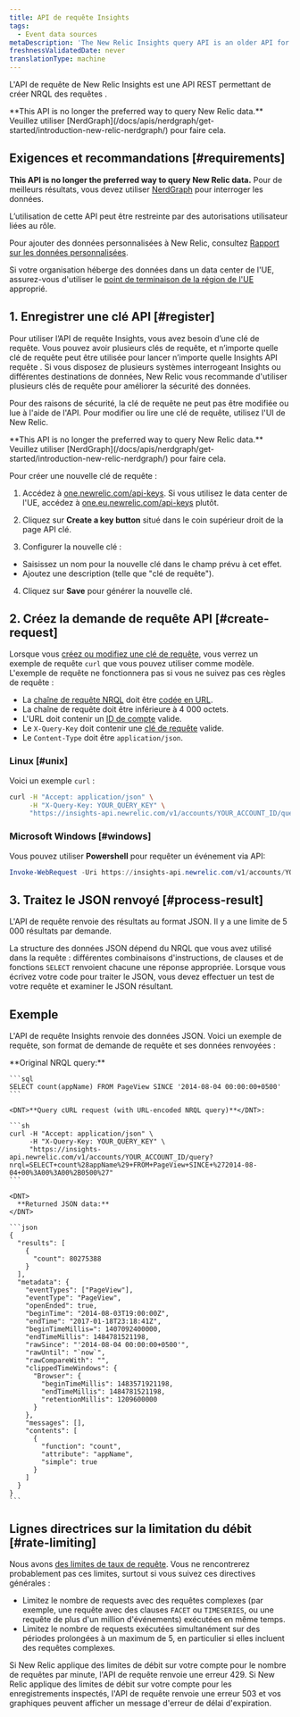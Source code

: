 ```yaml
---
title: API de requête Insights
tags:
  - Event data sources
metaDescription: 'The New Relic Insights query API is an older API for querying data: now we recommend NerdGraph for querying'
freshnessValidatedDate: never
translationType: machine
---
```


L&apos;API de requête de New Relic Insights est une API REST permettant de créer NRQL des requêtes .

<Callout variant="tip">
  <DNT>**This API is no longer the preferred way to query New Relic data.**</DNT> Veuillez utiliser [NerdGraph](/docs/apis/nerdgraph/get-started/introduction-new-relic-nerdgraph/) pour faire cela.
</Callout>

## Exigences et recommandations [#requirements]

<DNT>**This API is no longer the preferred way to query New Relic data.**</DNT> Pour de meilleurs résultats, vous devez utiliser [NerdGraph](/docs/apis/nerdgraph/get-started/introduction-new-relic-nerdgraph) pour interroger les données.

L’utilisation de cette API peut être restreinte par des autorisations utilisateur liées au rôle.

Pour ajouter des données personnalisées à New Relic, consultez [Rapport sur les données personnalisées](/docs/data-apis/custom-data/get-custom-data-from-any-source).

Si votre organisation héberge des données dans un data center de l&apos;UE, assurez-vous d&apos;utiliser le [point de terminaison de la région de l&apos;UE](/docs/using-new-relic/welcome-new-relic/getting-started/introduction-eu-region-data-center#endpoints) approprié.

## 1. Enregistrer une clé API [#register]

Pour utiliser l’API de requête Insights, vous avez besoin d’une clé de requête. Vous pouvez avoir plusieurs clés de requête, et n’importe quelle clé de requête peut être utilisée pour lancer n’importe quelle Insights API requête . Si vous disposez de plusieurs systèmes interrogeant Insights ou différentes destinations de données, New Relic vous recommande d&apos;utiliser plusieurs clés de requête pour améliorer la sécurité des données.

Pour des raisons de sécurité, la clé de requête ne peut pas être modifiée ou lue à l&apos;aide de l&apos;API. Pour modifier ou lire une clé de requête, utilisez l&apos;UI de New Relic.

<Callout variant="tip">
  <DNT>**This API is no longer the preferred way to query New Relic data.**</DNT> Veuillez utiliser [NerdGraph](/docs/apis/nerdgraph/get-started/introduction-new-relic-nerdgraph/) pour faire cela.
</Callout>

Pour créer une nouvelle clé de requête :

1. Accédez à [one.newrelic.com/api-keys](https://one.newrelic.com/api-keys). Si vous utilisez le data center de l&apos;UE, accédez à [one.eu.newrelic.com/api-keys](https://one.eu.newrelic.com/api-keys) plutôt.

2. Cliquez sur <DNT>**Create a key button**</DNT> situé dans le coin supérieur droit de la page API clé.

3. Configurer la nouvelle clé :

* Saisissez un nom pour la nouvelle clé dans le champ prévu à cet effet.
* Ajoutez une description (telle que &quot;clé de requête&quot;).

4. Cliquez sur <DNT>**Save**</DNT> pour générer la nouvelle clé.

## 2. Créez la demande de requête API [#create-request]

Lorsque vous [créez ou modifiez une clé de requête](#register), vous verrez un exemple de requête `curl` que vous pouvez utiliser comme modèle. L&apos;exemple de requête ne fonctionnera pas si vous ne suivez pas ces règles de requête :

* La [chaîne de requête NRQL](/docs/insights/nrql-new-relic-query-language/using-nrql/introduction-nrql) doit être [codée en URL](http://www.w3schools.com/tags/ref_urlencode.asp).
* La chaîne de requête doit être inférieure à 4 000 octets.
* L&apos;URL doit contenir un [ID de compte](/docs/accounts-partnerships/accounts/account-setup/account-id) valide.
* Le `X-Query-Key` doit contenir une [clé de requête](#register) valide.
* Le `Content-Type` doit être `application/json`.

### Linux [#unix]

Voici un exemple `curl` :

```sh
curl -H "Accept: application/json" \
     -H "X-Query-Key: YOUR_QUERY_KEY" \
     "https://insights-api.newrelic.com/v1/accounts/YOUR_ACCOUNT_ID/query?nrql=YOUR_URL_ENCODED_QUERY"
```

### Microsoft Windows [#windows]

Vous pouvez utiliser <DNT>**Powershell**</DNT> pour requêter un événement via API:

```powershell
Invoke-WebRequest -Uri https://insights-api.newrelic.com/v1/accounts/YOUR_ACCOUNT_ID/query?nrql=YOUR_URL_ENCODED_QUERY -Headers @{"X-Query-Key"="YOUR_QUERY_KEY"} -ContentType "application/json" -Method GET
```

## 3. Traitez le JSON renvoyé [#process-result]

L&apos;API de requête renvoie des résultats au format JSON. Il y a une limite de 5 000 résultats par demande.

La structure des données JSON dépend du NRQL que vous avez utilisé dans la requête : différentes combinaisons d&apos;instructions, de clauses et de fonctions `SELECT` renvoient chacune une réponse appropriée. Lorsque vous écrivez votre code pour traiter le JSON, vous devez effectuer un test de votre requête et examiner le JSON résultant.

## Exemple

L&apos;API de requête Insights renvoie des données JSON. Voici un exemple de requête, son format de demande de requête et ses données renvoyées :

<CollapserGroup>
  <Collapser title="requête, requête API de requête, données renvoyées">
    <DNT>
      **Original NRQL query:**
    </DNT>

    ```sql
    SELECT count(appName) FROM PageView SINCE '2014-08-04 00:00:00+0500'
    ```

    <DNT>**Query cURL request (with URL-encoded NRQL query)**</DNT>:

    ```sh
    curl -H "Accept: application/json" \
         -H "X-Query-Key: YOUR_QUERY_KEY" \
         "https://insights-api.newrelic.com/v1/accounts/YOUR_ACCOUNT_ID/query?nrql=SELECT+count%28appName%29+FROM+PageView+SINCE+%272014-08-04+00%3A00%3A00%2B0500%27"
    ```

    <DNT>
      **Returned JSON data:**
    </DNT>

    ```json
    {
      "results": [
        {
          "count": 80275388
        }
      ],
      "metadata": {
        "eventTypes": ["PageView"],
        "eventType": "PageView",
        "openEnded": true,
        "beginTime": "2014-08-03T19:00:00Z",
        "endTime": "2017-01-18T23:18:41Z",
        "beginTimeMillis=": 1407092400000,
        "endTimeMillis": 1484781521198,
        "rawSince": "'2014-08-04 00:00:00+0500'",
        "rawUntil": "`now`",
        "rawCompareWith": "",
        "clippedTimeWindows": {
          "Browser": {
            "beginTimeMillis": 1483571921198,
            "endTimeMillis": 1484781521198,
            "retentionMillis": 1209600000
          }
        },
        "messages": [],
        "contents": [
          {
            "function": "count",
            "attribute": "appName",
            "simple": true
          }
        ]
      }
    }
    ```
  </Collapser>
</CollapserGroup>

## Lignes directrices sur la limitation du débit [#rate-limiting]

Nous avons [des limites de taux de requête](/docs/query-your-data/nrql-new-relic-query-language/get-started/rate-limits-nrql-queries/). Vous ne rencontrerez probablement pas ces limites, surtout si vous suivez ces directives générales :

* Limitez le nombre de requests avec des requêtes complexes (par exemple, une requête avec des clauses `FACET` ou `TIMESERIES`, ou une requête de plus d&apos;un million d&apos;événements) exécutées en même temps.
* Limitez le nombre de requests exécutées simultanément sur des périodes prolongées à un maximum de 5, en particulier si elles incluent des requêtes complexes.

Si New Relic applique des limites de débit sur votre compte pour le nombre de requêtes par minute, l&apos;API de requête renvoie une erreur 429. Si New Relic applique des limites de débit sur votre compte pour les enregistrements inspectés, l&apos;API de requête renvoie une erreur 503 et vos graphiques peuvent afficher un message d&apos;erreur de délai d&apos;expiration.